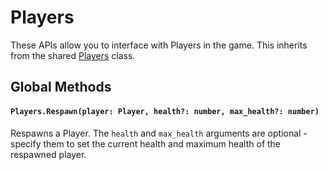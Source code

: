 # Players

These APIs allow you to interface with Players in the game. This inherits from the shared [Players](/shared-api/players) class.

## Global Methods

#### `Players.Respawn(player: Player, health?: number, max_health?: number)`

Respawns a Player. The `health` and `max_health` arguments are optional - specify them to set the current health and maximum health of the respawned player.

